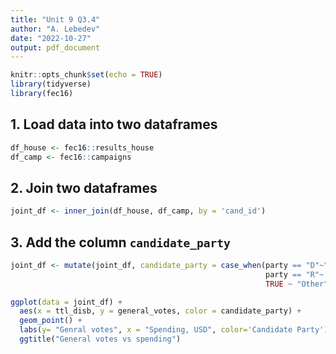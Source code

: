 ```yaml
---
title: "Unit 9 Q3.4"
author: "A. Lebedev"
date: "2022-10-27"
output: pdf_document
---
```


```r
knitr::opts_chunk$set(echo = TRUE)
library(tidyverse)
library(fec16)
```

## 1. Load data into two dataframes

```r
df_house <- fec16::results_house
df_camp <- fec16::campaigns
```

## 2. Join two dataframes


```r
joint_df <- inner_join(df_house, df_camp, by = 'cand_id')
```

## 3. Add the column `candidate_party`
```r
joint_df <- mutate(joint_df, candidate_party = case_when(party == "D"~"Democrat",
                                                         party == "R"~ "Republican",
                                                         TRUE ~ "Other"))
```


```r
ggplot(data = joint_df) + 
  aes(x = ttl_disb, y = general_votes, color = candidate_party) + 
  geom_point() +
  labs(y= "Genral votes", x = "Spending, USD", color='Candidate Party') + 
  ggtitle("General votes vs spending")
```
